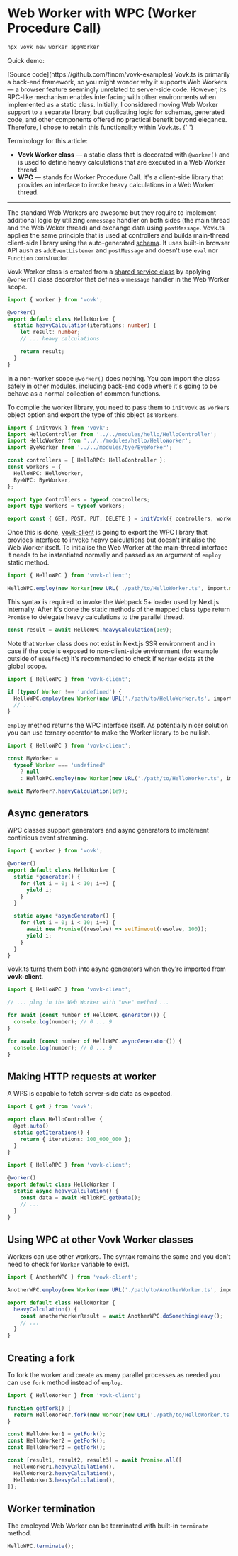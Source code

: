 
# Web Worker with WPC (Worker Procedure Call)

```sh filename="Create a new worker with CLI"
npx vovk new worker appWorker
```

Quick demo:

<div className="doc-live-example">
  <LiveWorkerExample />
</div>
[Source code](https://github.com/finom/vovk-examples)

<Callout type="info" emoji="ℹ️">
  Vovk.ts is primarily a back-end framework, so you might wonder why it supports Web Workers — a browser feature
  seemingly unrelated to server-side code. However, its RPC-like mechanism enables interfacing with other environments
  when implemented as a static class. Initially, I considered moving Web Worker support to a separate library, but
  duplicating logic for schemas, generated code, and other components offered no practical benefit beyond elegance.
  Therefore, I chose to retain this functionality within Vovk.ts.
</Callout>{' '}

Terminology for this article:

- **Vovk Worker class** — a static class that is decorated with `@worker()` and is used to define heavy calculations that are executed in a Web Worker thread.
- **WPC** — stands for Worker Procedure Call. It's a client-side library that provides an interface to invoke heavy calculations in a Web Worker thread.

---

The standard Web Workers are awesome but they require to implement additional logic by utilizing `onmessage` handler on both sides (the main thread and the Web Woker thread) and exchange data using `postMessage`. Vovk.ts applies the same principle that is used at controllers and builds main-thread client-side library using the auto-generated [schema](/schema). It uses built-in browser API aush as `addEventListener` and `postMessage` and doesn't use `eval` nor `Function` constructor.

Vovk Worker class is created from a [shared service class](/shared-service) by applying `@worker()` class decorator that defines `onmessage` handler in the Web Worker scope.

```ts filename="/src/modules/hello/HelloWorker.ts"
import { worker } from 'vovk';

@worker()
export default class HelloWorker {
  static heavyCalculation(iterations: number) {
    let result: number;
    // ... heavy calculations

    return result;
  }
}
```

In a non-worker scope `@worker()` does nothing. You can import the class safely in other modules, including back-end code where it's going to be behave as a normal collection of common functions.

To compile the worker library, you need to pass them to `initVovk` as `workers` object option and export the type of this object as `Workers`.

```ts filename="/src/app/api/[[...vovk]]/route.ts"
import { initVovk } from 'vovk';
import HelloController from '../../modules/hello/HelloController';
import HelloWorker from '../../modules/hello/HelloWorker';
import ByeWorker from '../../modules/bye/ByeWorker';

const controllers = { HelloRPC: HelloController };
const workers = {
  HelloWPC: HelloWorker,
  ByeWPC: ByeWorker,
};

export type Controllers = typeof controllers;
export type Workers = typeof workers;

export const { GET, POST, PUT, DELETE } = initVovk({ controllers, workers });
```

Once this is done, [vovk-client](vovk-client) is going to export the WPC library that provides interface to invoke heavy calculations but doesn't initialise the Web Worker itself. To initialise the Web Worker at the main-thread interface it needs to be instantiated normally and passed as an argument of `employ` static method.

```ts
import { HelloWPC } from 'vovk-client';

HelloWPC.employ(new Worker(new URL('./path/to/HelloWorker.ts', import.meta.url)));
```

This syntax is required to invoke the Webpack 5+ loader used by Next.js internally. After it's done the static methods of the mapped class type return `Promise` to delegate heavy calculations to the parallel thread.

```ts
const result = await HelloWPC.heavyCalculation(1e9);
```

Note that `Worker` class does not exist in Next.js SSR environment and in case if the code is exposed to non-client-side environment (for example outside of `useEffect`) it's recommended to check if `Worker` exists at the global scope.

```ts
import { HelloWPC } from 'vovk-client';

if (typeof Worker !== 'undefined') {
  HelloWPC.employ(new Worker(new URL('./path/to/HelloWorker.ts', import.meta.url)));
  // ...
}
```

`employ` method returns the WPC interface itself. As potentially nicer solution you can use ternary operator to make the Worker library to be nullish.

```ts
import { HelloWPC } from 'vovk-client';

const MyWorker =
  typeof Worker === 'undefined'
    ? null
    : HelloWPC.employ(new Worker(new URL('./path/to/HelloWorker.ts', import.meta.url)));

await MyWorker?.heavyCalculation(1e9);
```

## Async generators

WPC classes support generators and async generators to implement continious event streaming.

```ts filename="/src/modules/hello/HelloWorker.ts"
import { worker } from 'vovk';

@worker()
export default class HelloWorker {
  static *generator() {
    for (let i = 0; i < 10; i++) {
      yield i;
    }
  }

  static async *asyncGenerator() {
    for (let i = 0; i < 10; i++) {
      await new Promise((resolve) => setTimeout(resolve, 100));
      yield i;
    }
  }
}
```

Vovk.ts turns them both into async generators when they're imported from **vovk-client**.

```ts
import { HelloWPC } from 'vovk-client';

// ... plug in the Web Worker with "use" method ...

for await (const number of HelloWPC.generator()) {
  console.log(number); // 0 ... 9
}

for await (const number of HelloWPC.asyncGenerator()) {
  console.log(number); // 0 ... 9
}
```

## Making HTTP requests at worker

A WPS is capable to fetch server-side data as expected.

```ts filename="/src/modules/hello/HelloController.ts"
import { get } from 'vovk';

export class HelloController {
  @get.auto()
  static getIterations() {
    return { iterations: 100_000_000 };
  }
}
```

```ts filename="/src/modules/hello/HelloWorker.ts"
import { HelloRPC } from 'vovk-client';

@worker()
export default class HelloWorker {
  static async heavyCalculation() {
    const data = await HelloRPC.getData();
    // ...
  }
}
```

## Using WPC at other Vovk Worker classes

Workers can use other workers. The syntax remains the same and you don't need to check for `Worker` variable to exist.

```ts
import { AnotherWPC } from 'vovk-client';

AnotherWPC.employ(new Worker(new URL('./path/to/AnotherWorker.ts', import.meta.url)));

export default class HelloWorker {
  heavyCalculation() {
    const anotherWorkerResult = await AnotherWPC.doSomethingHeavy();
    // ...
  }
}
```

## Creating a fork

To fork the worker and create as many parallel processes as needed you can use `fork` method instead of `employ`.

```ts
import { HelloWorker } from 'vovk-client';

function getFork() {
  return HelloWorker.fork(new Worker(new URL('./path/to/HelloWorker.ts', import.meta.url)));
}

const HelloWorker1 = getFork();
const HelloWorker2 = getFork();
const HelloWorker3 = getFork();

const [result1, result2, result3] = await Promise.all([
  HelloWorker1.heavyCalculation(),
  HelloWorker2.heavyCalculation(),
  HelloWorker3.heavyCalculation(),
]);
```

## Worker termination

The employed Web Worker can be terminated with built-in `terminate` method.

```ts
HelloWPC.terminate();
```
